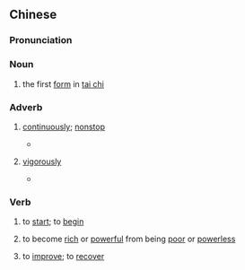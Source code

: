 {{also|起势}}
==Chinese==
{{zh-forms|s=起势}}

===Pronunciation===
{{zh-pron
|m=qǐshì
|c=hei2 sai3
|h=pfs=hí-sṳ
|mn=xm,qz,tw:khí-sè/zz:khí-sì
|cat=n,c:adv,h:v,mn:v
}}

===Noun===
{{zh-noun}}

# the first [[form]] in [[tai chi]]

===Adverb===
{{zh-adv}}

# {{lb|zh|Cantonese}} [[continuously]]; [[nonstop]]
#* {{zh-x|我 隔籬 嗰個 人{jan4-2} 起勢 噉 咳。|The person beside me is coughing '''nonstop'''.|C}}
# {{lb|zh|Cantonese}} [[vigorously]]
#* {{zh-x|隊 足球 隊{deoi6-2} 起勢 噉 喺度 練波，希望 下次 可以 贏 返 一 場。|The soccer team is '''vigorously''' practising, hoping to be able to win the next round.|C}}

===Verb===
{{zh-verb}}

# {{lb|zh|Hakka}} to [[start]]; to [[begin]]
# {{lb|zh|Min Nan}} to become [[rich]] or [[powerful]] from being [[poor]] or [[powerless]]
# {{lb|zh|Min Nan|of a situation or condition}} to [[improve]]; to [[recover]]